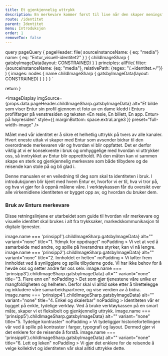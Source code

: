 ```yaml
---
title: Et gjenkjennelig uttrykk
description: En merkevare kommer først til live når den skaper meningsfulle og minneverdige opplevelser.
route: /identitet
parent: Identitet
menu: Introduksjon
order: 1
removeToc: false
---
```



  query pageQuery {
    pageHeader: file(
    sourceInstanceName: { eq: "media"}
    name: {
      eq: "Entur_visuell-identitet2"
    }
    ) {
      childImageSharp {
        gatsbyImageData(layout: CONSTRAINED)
      }
    }
    principles: allFile(
      filter: {sourceInstanceName: {eq: "media"}, relativePath: {regex: "/.+identitet.+/"}}
    ) { 
      images: nodes {
        name
        childImageSharp {
          gatsbyImageData(layout: CONSTRAINED)
        }
      }
    }
  }
`

  return <SEO title={props.pageContext.frontmatter.title} description={props.pageContext.frontmatter.description} pathname={props.pageContext.frontmatter.route} />
}

<PageHeader/>

<ImageDisplay
  imgSource={props.data.pageHeader.childImageSharp.gatsbyImageData}
  alt="Et bilde som viser Entur sin profil gjennom et foto av en dame kledd i 
      Enturs profilfarger på venstresiden og teksten «En resie, En billett, En app. 
      Entur» på høyresiden"
  style={{ marginBottom: space.extraLarge3 }}
  preset="full-width-image"
/>

Målet med vår identitet er å sikre et helhetlig uttrykk på tvers av alle kanaler. Hvert eneste uttak 
vi skaper med Entur som avsender bidrar til den overordnede merkevaren vår og hvordan vi blir oppfattet. 
Det er derfor viktig at vi er konsekvente i bruk og omhyggelige med hvordan vi uttrykker oss, så 
inntrykket av Entur blir opprettholdt. På den måten kan vi sammen skape en sterk og gjenkjennelig 
merkevare som både tilbydere og de reisende kan stole på og bli glad i.

<BaseCardDesignEntur>
  <StrongText>Denne manualen er en veiledning til deg som skal ta identiteten i bruk.</StrongText>
  <UnorderedList>
    <ListItem>I introduksjonen blir kjent med hvem Entur er, hvorfor vi er til, hva vi tror på, og hva vi gjør for å oppnå målene våre.</ListItem>
    <ListItem>I verktøykassen får du oversikt over alle virkemidlene identiteten er bygget opp av, og hvordan du bruker dem.</ListItem>
  </UnorderedList>
</BaseCardDesignEntur>

### Bruk av Enturs merkevare

Disse retningslinjene er utarbeidet som guide til hvordan vår merkevare og visuelle identitet skal brukes i alt fra trykksaker, markedskommunikasjon til digitale tjenester.

<DoDontGroup>
  <DoDontCard 
    imgSource={props.data.principles.images.find(image => image.name === 'prinsipp1').childImageSharp.gatsbyImageData}
    alt="" 
    variant="none"
    title="1. Ydmyk for oppdraget"
    noPadding
  >
      Vi vet at ved å samarbeide med andre, og spille på hverandres styrker, kan
      vi nå lengre.
  </DoDontCard>
  <DoDontCard 
    imgSource={props.data.principles.images.find(image => image.name === 'prinsipp2').childImageSharp.gatsbyImageData}     
    alt="" 
    variant="none"
    title="2. Innholdet er helten"
    noPadding
  >
      Vi løfter frem innholdet ved å synliggjøre og spille tilbyderne gode. Vi
      har ikke behov for å hevde oss og setter andre før oss selv.
  </DoDontCard>
  <DoDontCard 
    imgSource={props.data.principles.images.find(image => image.name === 'prinsipp3').childImageSharp.gatsbyImageData}     
    alt="" 
    variant="none"
    title="3. Flere enn en"
    noPadding
  >
      Det som gjør tjenestene våre unike er mangfoldigheten og helheten. Derfor
      skal vi alltid søke etter å tilrettelegge og inkludere våre
      samarbeidspartnere, og vise verdien av å bidra.
  </DoDontCard>
  <DoDontCard 
    imgSource={props.data.principles.images.find(image => image.name === 'prinsipp4').childImageSharp.gatsbyImageData}     
    alt="" 
    variant="none"
    title="4. Enkel og skalerbar"
    noPadding
  >
      Identiteten vår er bygget på enkle, tydelige verktøy. Ved å bruke
      verktøykassen på en smart måte, skaper vi et fleksibelt og gjenkjennelig
      uttrykk.
  </DoDontCard>
  <DoDontCard 
    imgSource={props.data.principles.images.find(image => image.name === 'prinsipp5').childImageSharp.gatsbyImageData} 
    alt="" 
    variant="none"
    title="5. Tydelige kontraster"
    noPadding
  >
      Vi tydeliggjør historiefortellingen vår ved å spille på kontraster i
      farger, typografi og layout. Dermed gjør vi det enklere for de reisende å
      forstå.
  </DoDontCard>
  <DoDontCard 
    imgSource={props.data.principles.images.find(image => image.name === 'prinsipp6').childImageSharp.gatsbyImageData}     
    alt="" 
    variant="none"
    title="6. Lett og leken"
    noPadding
  >
      Vi gjør det enklere for de reisende å velge kollektivt og identiteten vår
      skal alltid uttrykke dette.
  </DoDontCard>
</DoDontGroup>
